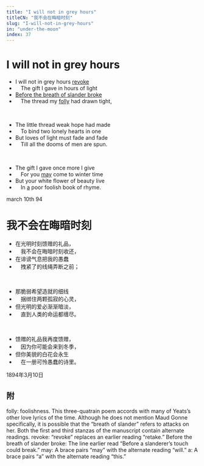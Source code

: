 ```yaml
---
title: "I will not in grey hours"
titleCN: "我不会在晦暗时刻"
slug: "I-will-not-in-grey-hours"
in: "under-the-moon"
index: 37
---
```


<PoemContent>
<PoemSection>

# I will not in grey hours
- I will not in grey hours [revoke](#1)
-  The gift I gave in hours of light
- [Before the breath of slander broke](#2)
-  The thread my [folly](#5) had drawn tight,

<br />

- The little thread weak hope had made
-  To bind two lonely hearts in one
- But loves of light must fade and fade
-  Till all the dooms of men are spun.

<br />

- The gift I gave once more I give
-  For you [may](#3) come to winter time
- But your white flower of beauty live
-  In [a](#4) poor foolish book of rhyme.

<div style={{textAlign: "right"}}>march 10th 94</div>

</PoemSection>

<PoemSection>

# 我不会在晦暗时刻
- 在光明时刻馈赠的礼品，
- 　我不会在晦暗时刻收还，
- 在诽谤气息把我的愚蠢
- 　拽紧了的线绳弄断之前；

<br />

- 那脆弱希望造就的细线
- 　捆绑住两颗孤寂的心灵，
- 但光明的爱必渐渐暗淡，
- 　直到人类的命运都缠尽。

<br />

- 馈赠的礼品我再度馈赠，
- 　因为你可能会来到冬季，
- 但你美貌的白花会永生
- 　在一册可怜愚蠢的诗里。

<div style={{textAlign: "right"}}>1894年3月10日</div>

</PoemSection>
</PoemContent>

<PoemTranslator translator="傅浩"/>

## 附

<PoemAppendix source="维护者注——">
<PoemFootnote index={5}>
folly: foolishness.
</PoemFootnote>
</PoemAppendix>

<PoemAppendix source="George Bornstein—">
<PoemFootnote>
This three-quatrain poem accords with many of Yeats’s other love lyrics of the time. Although he does not mention Maud Gonne specifically, it is possible that the “breath of slander” refers to attacks on her. Both the first and third stanzas of the manuscript contain alternate readings.
</PoemFootnote>
<PoemFootnote index={1}>
revoke: “revoke” replaces an earlier reading “retake.”
</PoemFootnote>
<PoemFootnote index={2}>
Before the breath of slander broke: The line earlier read “Before a slanderer’s touch could break.”
</PoemFootnote>
<PoemFootnote index={3}>
may: A brace pairs “may” with the alternate reading “will.”
</PoemFootnote>
<PoemFootnote index={4}>
a: A brace pairs “a” with the alternate reading “this.”
</PoemFootnote>
</PoemAppendix>
